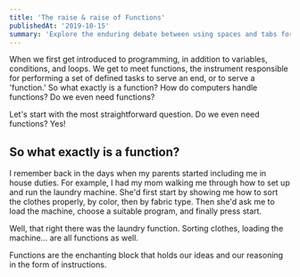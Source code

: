```yaml
---
title: 'The raise & raise of Functions'
publishedAt: '2019-10-15'
summary: 'Explore the enduring debate between using spaces and tabs for code indentation, and why this choice matters more than you might think.'
---
```


When we first get introduced to programming, in addition to variables, conditions, and loops. We get to meet functions, the instrument responsible for performing a set of defined tasks to serve an end, or to serve a 'function.' So what exactly is a function? How do computers handle functions? Do we even need functions?

Let's start with the most straightforward question. Do we even need functions? Yes!

## So what exactly is a function?

I remember back in the days when my parents started including me in house duties. For example, I had my mom walking me through how to set up and run the laundry machine. She'd first start by showing me how to sort the clothes properly, by color, then by fabric type. Then she'd ask me to load the machine, choose a suitable program, and finally press start.

Well, that right there was the laundry function. Sorting clothes, loading the machine... are all functions as well.

Functions are the enchanting block that holds our ideas and our reasoning in the form of instructions.